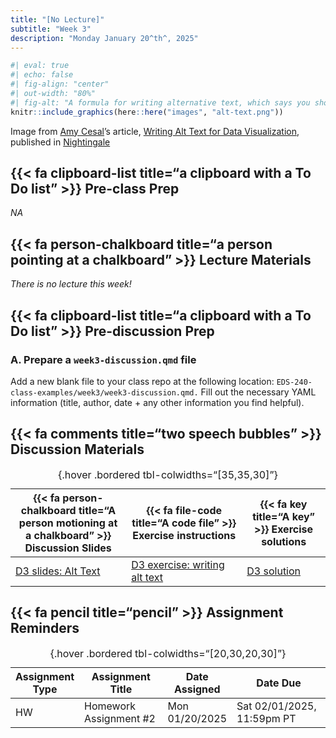 ```yaml
---
title: "[No Lecture]"
subtitle: "Week 3"
description: "Monday January 20^th^, 2025"
---
```


```r
#| eval: true 
#| echo: false
#| fig-align: "center"
#| out-width: "80%" 
#| fig-alt: "A formula for writing alternative text, which says you should always include (a) the chart type, (b) the type of data being presented, and (c) the reason for including the chart. You should also link to the data source somewhere in the text."
knitr::include_graphics(here::here("images", "alt-text.png"))
```

::: {.center-text .gray-text}
Image from [Amy Cesal](https://www.amycesal.com/){target="_blank"}'s article, [Writing Alt Text for Data Visualization](https://medium.com/nightingale/writing-alt-text-for-data-visualization-2a218ef43f81){target="_blank"}, published in [Nightingale](https://medium.com/nightingale){target="_blank"}
:::

## {{< fa clipboard-list title="a clipboard with a To Do list" >}} Pre-class Prep {#pre-class-prep}

*NA*

## {{< fa person-chalkboard title="a person pointing at a chalkboard" >}} Lecture Materials {#lecture-materials}

*There is no lecture this week!*

## {{< fa clipboard-list title="a clipboard with a To Do list" >}} Pre-discussion Prep {#pre-discussion-prep} 
### A. Prepare a `week3-discussion.qmd` file

Add a new blank file to your class repo at the following location: `EDS-240-class-examples/week3/week3-discussion.qmd.` Fill out the necessary YAML information (title, author, date + any other information you find helpful).

## {{< fa comments title="two speech bubbles" >}} Discussion Materials {#discussion-materials}

| {{< fa person-chalkboard title="A person motioning at a chalkboard" >}} Discussion Slides | {{< fa file-code title="A code file" >}} Exercise instructions | {{< fa key title="A key" >}} Exercise solutions |
|-------------------|-------------------|--------------|
| [D3 slides: Alt Text](discussion/week3/week3-alt-text-slides.qmd){target="_blank"} | [D3 exercise: writing alt text](discussion/week3/week3-exercise.qmd) | [D3 solution](discussion/week3/week3-solution.qmd) |
: {.hover .bordered tbl-colwidths="[35,35,30]"} 

## {{< fa pencil title="pencil" >}} Assignment Reminders {#assignment-reminders}

| Assignment Type | Assignment Title       | Date Assigned  | Date Due                   |
|-----------------|------------------------|----------------|----------------------------|
| HW              | Homework Assignment #2 | Mon 01/20/2025	 | Sat 02/01/2025, 11:59pm PT |
: {.hover .bordered tbl-colwidths="[20,30,20,30]"}

<!-- | Assignment Type | Assignment Title                                 | Date Assigned  | Date Due                   | -->
<!-- |-----------------|------------------------------------------------- |----------------|----------------------------| -->
<!-- | HW              | [Homework Assignment #2](assignments/HW2.qmd) | Mon 01/20/2025	 | Sat 02/01/2025, 11:59pm PT | -->
<!-- : {.hover .bordered tbl-colwidths="[20,30,20,30]"} -->
